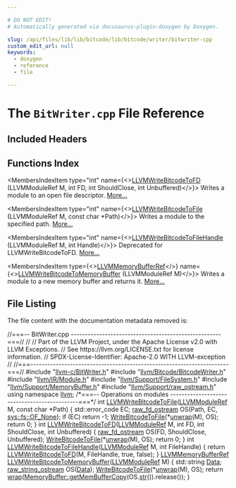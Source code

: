 ```yaml
---

# DO NOT EDIT!
# Automatically generated via docusaurus-plugin-doxygen by Doxygen.

slug: /api/files/lib/lib/bitcode/lib/bitcode/writer/bitwriter-cpp
custom_edit_url: null
keywords:
  - doxygen
  - reference
  - file

---
```





# The `BitWriter.cpp` File Reference

<DoxygenPage pluginConfig={pluginConfig}>



## Included Headers

<IncludesList>
<IncludesListItem
  filePath="llvm-c/BitWriter.h"
  permalink="/docs/api/files/include/include/llvm-c/bitwriter-h"
  isLocal="true" />
<IncludesListItem
  filePath="llvm/Bitcode/BitcodeWriter.h"
  permalink="/docs/api/files/include/include/llvm/include/llvm/bitcode/bitcodewriter-h"
  isLocal="true" />
<IncludesListItem
  filePath="llvm/IR/Module.h"
  permalink="/docs/api/files/include/include/llvm/include/llvm/ir/module-h"
  isLocal="true" />
<IncludesListItem
  filePath="llvm/Support/FileSystem.h"
  permalink="/docs/api/files/include/include/llvm/include/llvm/support/filesystem-h"
  isLocal="true" />
<IncludesListItem
  filePath="llvm/Support/MemoryBuffer.h"
  permalink="/docs/api/files/include/include/llvm/include/llvm/support/memorybuffer-h"
  isLocal="true" />
<IncludesListItem
  filePath="llvm/Support/raw_ostream.h"
  permalink="/docs/api/files/include/include/llvm/include/llvm/support/raw-ostream-h"
  isLocal="true" />
</IncludesList>

## Functions Index

<MembersIndex>

<MembersIndexItem
  type="int"
  name={<><a href="/docs/api/groups/llvmcbitwriter/#ga75ab6d85381957cd9c487b4bd1069bce">LLVMWriteBitcodeToFD</a> (LLVMModuleRef M, int FD, int ShouldClose, int Unbuffered)</>}>
Writes a module to an open file descriptor. <a href="/docs/api/groups/llvmcbitwriter/#ga75ab6d85381957cd9c487b4bd1069bce">More...</a>
</MembersIndexItem>

<MembersIndexItem
  type="int"
  name={<><a href="/docs/api/groups/llvmcbitwriter/#ga10b86ad44bcad46fcf80cc525949703d">LLVMWriteBitcodeToFile</a> (LLVMModuleRef M, const char &#42;Path)</>}>
Writes a module to the specified path. <a href="/docs/api/groups/llvmcbitwriter/#ga10b86ad44bcad46fcf80cc525949703d">More...</a>
</MembersIndexItem>

<MembersIndexItem
  type="int"
  name={<><a href="/docs/api/groups/llvmcbitwriter/#ga265dfc97cc8af15a31cf876a107fb7d0">LLVMWriteBitcodeToFileHandle</a> (LLVMModuleRef M, int Handle)</>}>
Deprecated for LLVMWriteBitcodeToFD. <a href="/docs/api/groups/llvmcbitwriter/#ga265dfc97cc8af15a31cf876a107fb7d0">More...</a>
</MembersIndexItem>

<MembersIndexItem
  type={<><a href="/docs/api/groups/llvmcsupporttypes/#ga9867eaa7b17ba17405cdf2539bedb108">LLVMMemoryBufferRef</a></>}
  name={<><a href="/docs/api/groups/llvmcbitwriter/#ga43cccd6ab4fe5c042fc59d972430c97f">LLVMWriteBitcodeToMemoryBuffer</a> (LLVMModuleRef M)</>}>
Writes a module to a new memory buffer and returns it. <a href="/docs/api/groups/llvmcbitwriter/#ga43cccd6ab4fe5c042fc59d972430c97f">More...</a>
</MembersIndexItem>

</MembersIndex>


## File Listing

The file content with the documentation metadata removed is:

<ProgramListing>

<Link id="l00001" /><CodeLine lineNumber="1"><span class="doxyHighlightComment">//===-- BitWriter.cpp -----------------------------------------------------===//</span></CodeLine>
<Link id="l00002" /><CodeLine lineNumber="2"><span class="doxyHighlightComment">//</span></CodeLine>
<Link id="l00003" /><CodeLine lineNumber="3"><span class="doxyHighlightComment">// Part of the LLVM Project, under the Apache License v2.0 with LLVM Exceptions.</span></CodeLine>
<Link id="l00004" /><CodeLine lineNumber="4"><span class="doxyHighlightComment">// See https://llvm.org/LICENSE.txt for license information.</span></CodeLine>
<Link id="l00005" /><CodeLine lineNumber="5"><span class="doxyHighlightComment">// SPDX-License-Identifier: Apache-2.0 WITH LLVM-exception</span></CodeLine>
<Link id="l00006" /><CodeLine lineNumber="6"><span class="doxyHighlightComment">//</span></CodeLine>
<Link id="l00007" /><CodeLine lineNumber="7"><span class="doxyHighlightComment">//===----------------------------------------------------------------------===//</span></CodeLine>
<Link id="l00008" /><CodeLine lineNumber="8"></CodeLine>
<Link id="l00009" /><CodeLine lineNumber="9"><span class="doxyHighlightPreprocessor">#include &quot;<a href="/docs/api/files/include/include/llvm-c/bitwriter-h">llvm-c/BitWriter.h</a>&quot;</span></CodeLine>
<Link id="l00010" /><CodeLine lineNumber="10"><span class="doxyHighlightPreprocessor">#include &quot;<a href="/docs/api/files/include/include/llvm/include/llvm/bitcode/bitcodewriter-h">llvm/Bitcode/BitcodeWriter.h</a>&quot;</span></CodeLine>
<Link id="l00011" /><CodeLine lineNumber="11"><span class="doxyHighlightPreprocessor">#include &quot;<a href="/docs/api/files/include/include/llvm/include/llvm/ir/module-h">llvm/IR/Module.h</a>&quot;</span></CodeLine>
<Link id="l00012" /><CodeLine lineNumber="12"><span class="doxyHighlightPreprocessor">#include &quot;<a href="/docs/api/files/include/include/llvm/include/llvm/support/filesystem-h">llvm/Support/FileSystem.h</a>&quot;</span></CodeLine>
<Link id="l00013" /><CodeLine lineNumber="13"><span class="doxyHighlightPreprocessor">#include &quot;<a href="/docs/api/files/include/include/llvm/include/llvm/support/memorybuffer-h">llvm/Support/MemoryBuffer.h</a>&quot;</span></CodeLine>
<Link id="l00014" /><CodeLine lineNumber="14"><span class="doxyHighlightPreprocessor">#include &quot;<a href="/docs/api/files/include/include/llvm/include/llvm/support/raw-ostream-h">llvm/Support/raw&#95;ostream.h</a>&quot;</span></CodeLine>
<Link id="l00015" /><CodeLine lineNumber="15"><span class="doxyHighlightKeyword">using namespace </span><span class="doxyHighlight"><a href="/docs/api/namespaces/llvm">llvm</a>;</span></CodeLine>
<Link id="l00016" /><CodeLine lineNumber="16"></CodeLine>
<Link id="l00017" /><CodeLine lineNumber="17"></CodeLine>
<Link id="l00018" /><CodeLine lineNumber="18"><span class="doxyHighlightComment">/&#42;===-- Operations on modules ---------------------------------------------===&#42;/</span></CodeLine>
<Link id="l00019" /><CodeLine lineNumber="19"></CodeLine>
<Link id="l00020" /><CodeLine lineNumber="20" lineLink="/docs/api/groups/llvmcbitwriter/#ga10b86ad44bcad46fcf80cc525949703d"><span class="doxyHighlightKeywordType">int</span><span class="doxyHighlight"> <a href="/docs/api/groups/llvmcbitwriter/#ga10b86ad44bcad46fcf80cc525949703d">LLVMWriteBitcodeToFile</a>(<a href="/docs/api/groups/llvmcsupporttypes/#gad1d1bb5f901c903a0cf09c5a053c9c56">LLVMModuleRef</a> M, </span><span class="doxyHighlightKeyword">const</span><span class="doxyHighlight"> </span><span class="doxyHighlightKeywordType">char</span><span class="doxyHighlight"> &#42;Path) &#123;</span></CodeLine>
<Link id="l00021" /><CodeLine lineNumber="21"><span class="doxyHighlight">  std::error&#95;code EC;</span></CodeLine>
<Link id="l00022" /><CodeLine lineNumber="22"><span class="doxyHighlight">  <a href="/docs/api/classes/llvm/raw-fd-ostream">raw&#95;fd&#95;ostream</a> OS(Path, EC, <a href="/docs/api/namespaces/llvm/sys/fs/#a662978c0cdf81de0d448032f142a3695a8ae6a0a158ab49e5bbe92cbc2cabcbcd">sys::fs::OF&#95;None</a>);</span></CodeLine>
<Link id="l00023" /><CodeLine lineNumber="23"></CodeLine>
<Link id="l00024" /><CodeLine lineNumber="24"><span class="doxyHighlight">  </span><span class="doxyHighlightKeywordFlow">if</span><span class="doxyHighlight"> (EC)</span></CodeLine>
<Link id="l00025" /><CodeLine lineNumber="25"><span class="doxyHighlight">    </span><span class="doxyHighlightKeywordFlow">return</span><span class="doxyHighlight"> -1;</span></CodeLine>
<Link id="l00026" /><CodeLine lineNumber="26"></CodeLine>
<Link id="l00027" /><CodeLine lineNumber="27"><span class="doxyHighlight">  <a href="/docs/api/namespaces/llvm/#a199eb3a521b35ac20b20b7460bf2dabb">WriteBitcodeToFile</a>(&#42;<a href="/docs/api/namespaces/llvm/#aa3d613e3ad429bdb5b1a7d22796028e9">unwrap</a>(M), OS);</span></CodeLine>
<Link id="l00028" /><CodeLine lineNumber="28"><span class="doxyHighlight">  </span><span class="doxyHighlightKeywordFlow">return</span><span class="doxyHighlight"> 0;</span></CodeLine>
<Link id="l00029" /><CodeLine lineNumber="29"><span class="doxyHighlight">&#125;</span></CodeLine>
<Link id="l00030" /><CodeLine lineNumber="30"></CodeLine>
<Link id="l00031" /><CodeLine lineNumber="31" lineLink="/docs/api/groups/llvmcbitwriter/#ga75ab6d85381957cd9c487b4bd1069bce"><span class="doxyHighlightKeywordType">int</span><span class="doxyHighlight"> <a href="/docs/api/groups/llvmcbitwriter/#ga75ab6d85381957cd9c487b4bd1069bce">LLVMWriteBitcodeToFD</a>(<a href="/docs/api/groups/llvmcsupporttypes/#gad1d1bb5f901c903a0cf09c5a053c9c56">LLVMModuleRef</a> M, </span><span class="doxyHighlightKeywordType">int</span><span class="doxyHighlight"> FD, </span><span class="doxyHighlightKeywordType">int</span><span class="doxyHighlight"> ShouldClose,</span></CodeLine>
<Link id="l00032" /><CodeLine lineNumber="32"><span class="doxyHighlight">                         </span><span class="doxyHighlightKeywordType">int</span><span class="doxyHighlight"> Unbuffered) &#123;</span></CodeLine>
<Link id="l00033" /><CodeLine lineNumber="33"><span class="doxyHighlight">  <a href="/docs/api/classes/llvm/raw-fd-ostream">raw&#95;fd&#95;ostream</a> OS(FD, ShouldClose, Unbuffered);</span></CodeLine>
<Link id="l00034" /><CodeLine lineNumber="34"></CodeLine>
<Link id="l00035" /><CodeLine lineNumber="35"><span class="doxyHighlight">  <a href="/docs/api/namespaces/llvm/#a199eb3a521b35ac20b20b7460bf2dabb">WriteBitcodeToFile</a>(&#42;<a href="/docs/api/namespaces/llvm/#aa3d613e3ad429bdb5b1a7d22796028e9">unwrap</a>(M), OS);</span></CodeLine>
<Link id="l00036" /><CodeLine lineNumber="36"><span class="doxyHighlight">  </span><span class="doxyHighlightKeywordFlow">return</span><span class="doxyHighlight"> 0;</span></CodeLine>
<Link id="l00037" /><CodeLine lineNumber="37"><span class="doxyHighlight">&#125;</span></CodeLine>
<Link id="l00038" /><CodeLine lineNumber="38"></CodeLine>
<Link id="l00039" /><CodeLine lineNumber="39" lineLink="/docs/api/groups/llvmcbitwriter/#ga265dfc97cc8af15a31cf876a107fb7d0"><span class="doxyHighlightKeywordType">int</span><span class="doxyHighlight"> <a href="/docs/api/groups/llvmcbitwriter/#ga265dfc97cc8af15a31cf876a107fb7d0">LLVMWriteBitcodeToFileHandle</a>(<a href="/docs/api/groups/llvmcsupporttypes/#gad1d1bb5f901c903a0cf09c5a053c9c56">LLVMModuleRef</a> M, </span><span class="doxyHighlightKeywordType">int</span><span class="doxyHighlight"> FileHandle) &#123;</span></CodeLine>
<Link id="l00040" /><CodeLine lineNumber="40"><span class="doxyHighlight">  </span><span class="doxyHighlightKeywordFlow">return</span><span class="doxyHighlight"> <a href="/docs/api/groups/llvmcbitwriter/#ga75ab6d85381957cd9c487b4bd1069bce">LLVMWriteBitcodeToFD</a>(M, FileHandle, </span><span class="doxyHighlightKeyword">true</span><span class="doxyHighlight">, </span><span class="doxyHighlightKeyword">false</span><span class="doxyHighlight">);</span></CodeLine>
<Link id="l00041" /><CodeLine lineNumber="41"><span class="doxyHighlight">&#125;</span></CodeLine>
<Link id="l00042" /><CodeLine lineNumber="42"></CodeLine>
<Link id="l00043" /><CodeLine lineNumber="43" lineLink="/docs/api/groups/llvmcbitwriter/#ga43cccd6ab4fe5c042fc59d972430c97f"><span class="doxyHighlight"><a href="/docs/api/groups/llvmcsupporttypes/#ga9867eaa7b17ba17405cdf2539bedb108">LLVMMemoryBufferRef</a> <a href="/docs/api/groups/llvmcbitwriter/#ga43cccd6ab4fe5c042fc59d972430c97f">LLVMWriteBitcodeToMemoryBuffer</a>(<a href="/docs/api/groups/llvmcsupporttypes/#gad1d1bb5f901c903a0cf09c5a053c9c56">LLVMModuleRef</a> M) &#123;</span></CodeLine>
<Link id="l00044" /><CodeLine lineNumber="44"><span class="doxyHighlight">  std::string <a href="/docs/api/namespaces/llvm/#aa20539e89704d20b98b97e9c3feac934">Data</a>;</span></CodeLine>
<Link id="l00045" /><CodeLine lineNumber="45"><span class="doxyHighlight">  <a href="/docs/api/classes/llvm/raw-string-ostream">raw&#95;string&#95;ostream</a> OS(<a href="/docs/api/namespaces/llvm/#aa20539e89704d20b98b97e9c3feac934">Data</a>);</span></CodeLine>
<Link id="l00046" /><CodeLine lineNumber="46"></CodeLine>
<Link id="l00047" /><CodeLine lineNumber="47"><span class="doxyHighlight">  <a href="/docs/api/namespaces/llvm/#a199eb3a521b35ac20b20b7460bf2dabb">WriteBitcodeToFile</a>(&#42;<a href="/docs/api/namespaces/llvm/#aa3d613e3ad429bdb5b1a7d22796028e9">unwrap</a>(M), OS);</span></CodeLine>
<Link id="l00048" /><CodeLine lineNumber="48"><span class="doxyHighlight">  </span><span class="doxyHighlightKeywordFlow">return</span><span class="doxyHighlight"> <a href="/docs/api/namespaces/llvm/#ac9a23c88949ad27ad62f0ee03254ee3a">wrap</a>(<a href="/docs/api/classes/llvm/memorybuffer/#a32d2c9ba9019e6e41605c60acd06bd09">MemoryBuffer::getMemBufferCopy</a>(OS.<a href="/docs/api/classes/llvm/raw-string-ostream/#a6732e8d3ff8100a662ce73634840b990">str</a>()).release());</span></CodeLine>
<Link id="l00049" /><CodeLine lineNumber="49"><span class="doxyHighlight">&#125;</span></CodeLine>

</ProgramListing>


</DoxygenPage>
